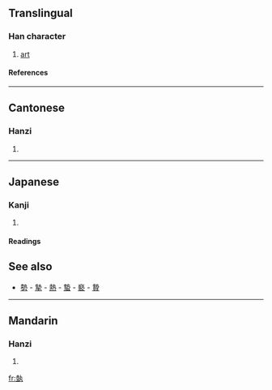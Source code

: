 ==Translingual==
===Han character===
{{Han char|rn=32|rad=土|as=08|sn=11|four=4511<sub>7</sub>|canj=土土大弓戈 (GGKNI)}}
# [[art]]
====References====
{{Han ref|kx=0231.080|dkj=05192|dj=0467.140|hdz=10455.040|uh=57F6|ud=22518|bh=D4B0|bd=54448}}
----
==Cantonese==
===Hanzi===
{{yue-hanzi|jyut=|y=jap1}}
# {{defn|Cantonese}}
----
==Japanese==
===Kanji===
{{ja-kanji|grade=|rs=土08}}
# {{defn|Japanese}} 
====Readings====
{{ja-readings|on=[[げい]] (gei), [[せい]] (sei)|kun=[[うえる]] (ueru), [[わざ]] (waza), [[いきほひ]] (ikihohi)}}




==See also==
*[[勢]] - [[摯]] - [[熱]] - [[蟄]] - [[褻]] - [[贄]]
----
==Mandarin==
===Hanzi===
{{cmn-hanzi|pin=[[yì]] (yi4)|wg=i<sup>4</sup>}}
# {{defn|Mandarin}}

[[fr:埶]]